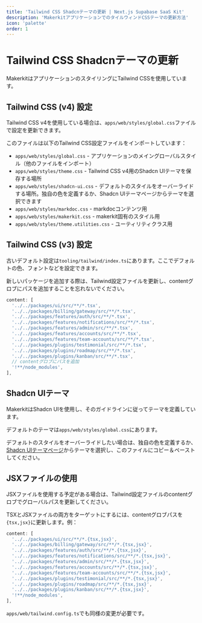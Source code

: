 ```yaml
---
title: 'Tailwind CSS Shadcnテーマの更新 | Next.js Supabase SaaS Kit'
description: 'MakerkitアプリケーションでのタイルウィンドCSSテーマの更新方法'
icon: 'palette'
order: 1
---
```


# Tailwind CSS Shadcnテーマの更新

MakerkitはアプリケーションのスタイリングにTailwind CSSを使用しています。

## Tailwind CSS (v4) 設定

Tailwind CSS v4を使用している場合は、`apps/web/styles/global.css`ファイルで設定を更新できます。

このファイルは以下のTailwind CSS設定ファイルをインポートしています：

- `apps/web/styles/global.css` - アプリケーションのメイングローバルスタイル（他のファイルをインポート）
- `apps/web/styles/theme.css` - Tailwind CSS v4用のShadcn UIテーマを保存する場所
- `apps/web/styles/shadcn-ui.css` - デフォルトのスタイルをオーバーライドする場所。独自の色を定義するか、Shadcn UIテーマページからテーマを選択できます
- `apps/web/styles/markdoc.css` - markdocコンテンツ用
- `apps/web/styles/makerkit.css` - makerkit固有のスタイル用
- `apps/web/styles/theme.utilities.css` - ユーティリティクラス用

## Tailwind CSS (v3) 設定

古いデフォルト設定は`tooling/tailwind/index.ts`にあります。ここでデフォルトの色、フォントなどを設定できます。

新しいパッケージを追加する際は、Tailwind設定ファイルを更新し、contentグロブにパスを追加することを忘れないでください。

```ts
content: [
  '../../packages/ui/src/**/*.tsx',
  '../../packages/billing/gateway/src/**/*.tsx',
  '../../packages/features/auth/src/**/*.tsx',
  '../../packages/features/notifications/src/**/*.tsx',
  '../../packages/features/admin/src/**/*.tsx',
  '../../packages/features/accounts/src/**/*.tsx',
  '../../packages/features/team-accounts/src/**/*.tsx',
  '../../packages/plugins/testimonial/src/**/*.tsx',
  '../../packages/plugins/roadmap/src/**/*.tsx',
  '../../packages/plugins/kanban/src/**/*.tsx',
  // contentグロブにパスを追加
  '!**/node_modules',
],
```

## Shadcn UIテーマ

MakerkitはShadcn UIを使用し、そのガイドラインに従ってテーマを定義しています。

デフォルトのテーマは`apps/web/styles/global.css`にあります。

デフォルトのスタイルをオーバーライドしたい場合は、独自の色を定義するか、[Shadcn UIテーマページ](https://ui.shadcn.com/themes)からテーマを選択し、このファイルにコピー＆ペーストしてください。

## JSXファイルの使用

JSXファイルを使用する予定がある場合は、Tailwind設定ファイルのcontentグロブでグローバルパスを更新してください。

TSXとJSXファイルの両方をターゲットにするには、contentグロブパスを`{tsx,jsx}`に更新します。例：

```ts
content: [
  '../../packages/ui/src/**/*.{tsx,jsx}',
  '../../packages/billing/gateway/src/**/*.{tsx,jsx}',
  '../../packages/features/auth/src/**/*.{tsx,jsx}',
  '../../packages/features/notifications/src/**/*.{tsx,jsx}',
  '../../packages/features/admin/src/**/*.{tsx,jsx}',
  '../../packages/features/accounts/src/**/*.{tsx,jsx}',
  '../../packages/features/team-accounts/src/**/*.{tsx,jsx}',
  '../../packages/plugins/testimonial/src/**/*.{tsx,jsx}',
  '../../packages/plugins/roadmap/src/**/*.{tsx,jsx}',
  '../../packages/plugins/kanban/src/**/*.{tsx,jsx}',
  '!**/node_modules',
],
```

`apps/web/tailwind.config.ts`でも同様の変更が必要です。
